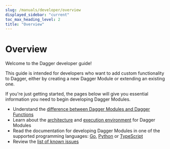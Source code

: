 ```yaml
---
slug: /manuals/developer/overview
displayed_sidebar: "current"
toc_max_heading_level: 2
title: "Overview"
---
```


# Overview

Welcome to the Dagger developer guide!

This guide is intended for developers who want to add custom functionality to Dagger, either by creating a new Dagger Module or extending an existing one.

If you're just getting started, the pages below will give you essential information you need to begin developing Dagger Modules.

- Understand the [difference between Dagger Modules and Dagger Functions](../overview/382910-modules-vs-functions.mdx)
- Learn about the [architecture](../overview/482011-architecture.mdx) and [execution environment](../overview/942201-execution-environment.mdx) for Dagger Modules
- Read the documentation for developing Dagger Modules in one of the supported programming languages: [Go](../go/index.mdx), [Python](../python/index.mdx) or [TypeScript](../typescript/index.mdx)
- Review the [list of known issues](../829091-known-issues.mdx)
